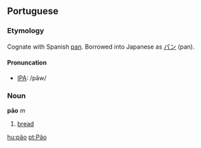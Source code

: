 ==Portuguese==
===Etymology===
Cognate with Spanish [[pan]]. Borrowed into Japanese as [[パン]] (pan).

====Pronuncation====
*[[w:IPA|IPA]]: /pãw/

===Noun===
'''pão''' ''m''

# [[bread]]

[[hu:pão]]
[[pt:Pão]]